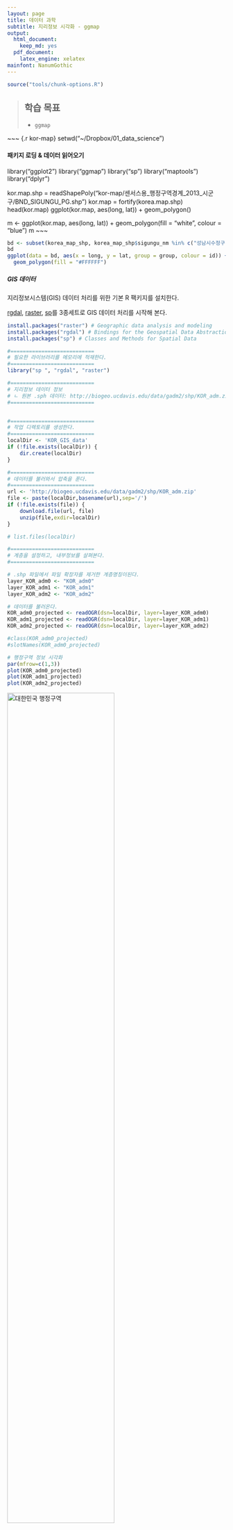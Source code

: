 ```yaml
---
layout: page
title: 데이터 과학
subtitle: 지리정보 시각화 - ggmap
output:
  html_document: 
    keep_md: yes
  pdf_document:
    latex_engine: xelatex
mainfont: NanumGothic
---
```


``` r
source("tools/chunk-options.R")
```

> ## 학습 목표 {.objectives}
>
> * `ggmap`



~~~ {.r kor-map}
setwd("~/Dropbox/01_data_science")

#### 패키지 로딩 & 데이터 읽어오기 ####
library("ggplot2")
library("ggmap")
library("sp")
library("maptools")
library("dplyr")

kor.map.shp = readShapePoly("kor-map/센서스용_행정구역경계_2013_시군구/BND_SIGUNGU_PG.shp")
kor.map = fortify(korea.map.shp)
head(kor.map)
ggplot(kor.map, aes(long, lat)) + geom_polygon()

m <- ggplot(kor.map, aes(long, lat)) + geom_polygon(fill = "white", colour = "blue")
m
~~~

``` .r
bd <- subset(korea_map_shp, korea_map_shp$sigungu_nm %in% c("성남시수정구","성남시중원구", "성남시분당구"))
bd
ggplot(data = bd, aes(x = long, y = lat, group = group, colour = id)) + 
  geom_polygon(fill = "#FFFFFF")
```


##### GIS 데이터

지리정보시스템(GIS) 데이터 처리를 위한 기본 R 팩키지를 설치한다.

[rgdal](http://www.rdocumentation.org/packages/rgdal), [raster](http://www.rdocumentation.org/packages/raster), [sp](http://www.rdocumentation.org/packages/sp)를 3종세트로 GIS 데이터 처리를 시작해 본다.

~~~ {.r}
install.packages("raster") # Geographic data analysis and modeling
install.packages("rgdal") # Bindings for the Geospatial Data Abstraction Library
install.packages("sp") # Classes and Methods for Spatial Data
~~~

~~~ {.r}
#===========================
# 필요한 라이브러리를 메모리에 적재한다.
#===========================
library("sp ", "rgdal", "raster")

#===========================
# 지리정보 데이터 정보
# ㄴ 원본 .sph 데이터: http://biogeo.ucdavis.edu/data/gadm2/shp/KOR_adm.zip
#===========================


#===========================
# 작업 디렉토리를 생성한다.
#===========================
localDir <- 'KOR_GIS_data'
if (!file.exists(localDir)) {
    dir.create(localDir)
}

#===========================
# 데이터를 불러와서 압축을 푼다.
#===========================
url <- 'http://biogeo.ucdavis.edu/data/gadm2/shp/KOR_adm.zip'
file <- paste(localDir,basename(url),sep='/')
if (!file.exists(file)) {
    download.file(url, file)
    unzip(file,exdir=localDir)
}

# list.files(localDir)

#===========================
# 계층을 설정하고, 내부정보를 살펴본다.
#===========================

# .shp 파일에서 파일 확장자를 제거한 계층명칭이된다.
layer_KOR_adm0 <- "KOR_adm0"  
layer_KOR_adm1 <- "KOR_adm1"  
layer_KOR_adm2 <- "KOR_adm2"  

# 데이터를 불러온다.
KOR_adm0_projected <- readOGR(dsn=localDir, layer=layer_KOR_adm0) 
KOR_adm1_projected <- readOGR(dsn=localDir, layer=layer_KOR_adm1) 
KOR_adm2_projected <- readOGR(dsn=localDir, layer=layer_KOR_adm2) 

#class(KOR_adm0_projected)
#slotNames(KOR_adm0_projected)

# 행정구역 정보 시각화
par(mfrow=c(1,3))
plot(KOR_adm0_projected)
plot(KOR_adm1_projected)
plot(KOR_adm2_projected)
~~~

<img src="fig/korea-admin-level.png" alt="대한민국 행정구역" width="70%" /> 

[Using R - Working with Geospatial Data](http://mazamascience.com/WorkingWithData/?p=1277)
[Raster Data in R - The Basics](http://neondataskills.org/R/Raster-Data-In-R/)







